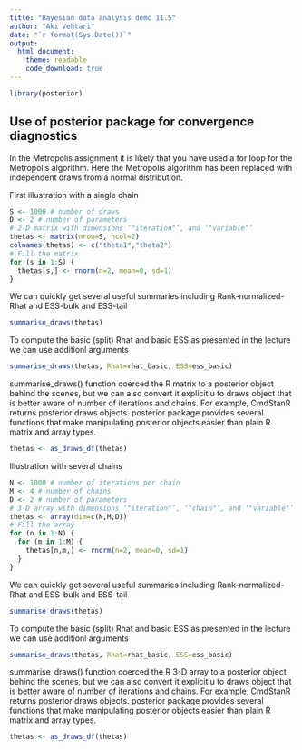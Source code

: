 ```yaml
---
title: "Bayesian data analysis demo 11.5"
author: "Aki Vehtari"
date: "`r format(Sys.Date())`"
output:
  html_document:
    theme: readable
    code_download: true
---
```


```r
library(posterior)
```

## Use of posterior package for convergence diagnostics

In the Metropolis assignment it is likely that you have used a for
loop for the Metropolis algorithm. Here the Metropolis algorithm
has been replaced with independent draws from a normal
distribution.

First illustration with a single chain

```r
S <- 1000 # number of draws
D <- 2 # number of parameters
# 2-D matrix with dimensions ‘"iteration"’, and ‘"variable"’
thetas <- matrix(nrow=S, ncol=2)
colnames(thetas) <- c("theta1","theta2")
# Fill the matrix
for (s in 1:S) {
  thetas[s,] <- rnorm(n=2, mean=0, sd=1)
}
```

We can quickly get several useful summaries including
Rank-normalized-Rhat and ESS-bulk and ESS-tail

```r
summarise_draws(thetas)
```

To compute the basic (split) Rhat and basic ESS as presented in the
lecture we can use additionl arguments

```r
summarise_draws(thetas, Rhat=rhat_basic, ESS=ess_basic)
```

summarise_draws() function coerced the R matrix to a posterior
object behind the scenes, but we can also convert it explicitlu to
draws object that is better aware of number of iterations and
chains. For example, CmdStanR returns posterior draws objects.
posterior package provides several functions that make manipulating
posterior objects easier than plain R matrix and array types.

```r
thetas <- as_draws_df(thetas)
```

Illustration with several chains

```r
N <- 1000 # number of iterations per chain
M <- 4 # number of chains
D <- 2 # number of parameters
# 3-D array with dimensions ‘"iteration"’, ‘"chain"’, and ‘"variable"’
thetas <- array(dim=c(N,M,D))
# Fill the array
for (n in 1:N) {
  for (m in 1:M) {
    thetas[n,m,] <- rnorm(n=2, mean=0, sd=1)
  }
}
```

We can quickly get several useful summaries including
Rank-normalized-Rhat and ESS-bulk and ESS-tail

```r
summarise_draws(thetas)
```

To compute the basic (split) Rhat and basic ESS as presented in the
lecture we can use additionl arguments

```r
summarise_draws(thetas, Rhat=rhat_basic, ESS=ess_basic)
```

summarise_draws() function coerced the R 3-D array to a posterior
object behind the scenes, but we can also convert it explicitlu to
draws object that is better aware of number of iterations and
chains. For example, CmdStanR returns posterior draws objects.
posterior package provides several functions that make manipulating
posterior objects easier than plain R matrix and array types.

```r
thetas <- as_draws_df(thetas)
```

